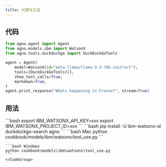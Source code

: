 ```yaml
---
title: 代理与工具
---
```


## 代码

```python cookbook/models/ibm/watsonx/tool_use.py
from agno.agent import Agent
from agno.models.ibm import WatsonX
from agno.tools.duckduckgo import DuckDuckGoTools

agent = Agent(
    model=WatsonX(id="meta-llama/llama-3-3-70b-instruct"),
    tools=[DuckDuckGoTools()],
    show_tool_calls=True,
    markdown=True,
)
agent.print_response("Whats happening in France?", stream=True)
```

## 用法

<Steps>
  <Snippet file="create-venv-step.mdx" />

  <Step title="设置您的 API 密钥">
    ```bash
    export IBM_WATSONX_API_KEY=xxx
    export IBM_WATSONX_PROJECT_ID=xxx
    ```
  </Step>

  <Step title="安装库">
    ```bash
    pip install -U ibm-watsonx-ai duckduckgo-search agno
    ```
  </Step>

  <Step title="运行代理">
    <CodeGroup>
    ```bash Mac
    python cookbook/models/ibm/watsonx/tool_use.py
    ```

    ```bash Windows
    python cookbook\models\ibm\watsonx\tool_use.py
    ```
    </CodeGroup>
  </Step>
</Steps>